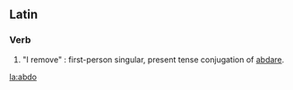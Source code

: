 ==Latin==
<!--'''abdo''', '''abdere''', '''abdidi'''-->
===Verb===
{{infl|la|verb|head=abdō}}
# "I remove" : first-person singular, present tense conjugation of [[abdare]].

[[la:abdo]]